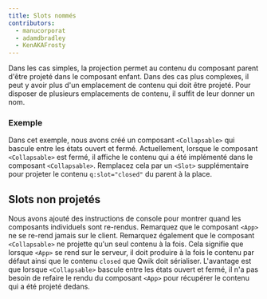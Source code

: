 ```yaml
---
title: Slots nommés
contributors:
  - manucorporat
  - adamdbradley
  - KenAKAFrosty
---
```


Dans les cas simples, la projection permet au contenu du composant parent d'être projeté dans le composant enfant. Dans des cas plus complexes, il peut y avoir plus d'un emplacement de contenu qui doit être projeté. Pour disposer de plusieurs emplacements de contenu, il suffit de leur donner un nom.

### Exemple

Dans cet exemple, nous avons créé un composant `<Collapsable>` qui bascule entre les états ouvert et fermé. Actuellement, lorsque le composant `<Collapsable>` est fermé, il affiche le contenu qui a été implémenté dans le composant `<Collapsable>`. Remplacez cela par un `<Slot>` supplémentaire pour projeter le contenu `q:slot="closed"` du parent à la place.

## Slots non projetés

Nous avons ajouté des instructions de console pour montrer quand les composants individuels sont re-rendus. Remarquez que le composant `<App>` ne se re-rend jamais sur le client. Remarquez également que le composant `<Collapsable>` ne projette qu'un seul contenu à la fois. Cela signifie que lorsque `<App>` se rend sur le serveur, il doit produire à la fois le contenu par défaut ainsi que le contenu `closed` que Qwik doit sérialiser. L'avantage est que lorsque `<Collapsable>` bascule entre les états ouvert et fermé, il n'a pas besoin de refaire le rendu du composant `<App>` pour récupérer le contenu qui a été projeté dedans.
